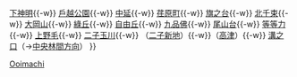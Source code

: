 {{鐵道路線
|模板名稱 = 大井町線
|名稱 = [[File:TokyuLogotype.svg|20px|東急電鐵|link=東急電鐵]] <small>[[東急電鐵]]</small> [[大井町線]] [[File:Tokyu OM line symbol.svg|18px|OM]]
|代表色 = #f18c43
|車站列表 = [[大井町站|大井町]]{{-w}} [[下神明站|下神明]]{{-w}} [[戶越公園站|戶越公園]]{{-w}} [[中延站|中延]]{{-w}} [[荏原町站|荏原町]]{{-w}} [[旗之台站|旗之台]]{{-w}} [[北千束站|北千束]]{{-w}} [[大岡山站|大岡山]]{{-w}} [[綠丘站 (東京都)|綠丘]]{{-w}} [[自由丘站 (东京都)|自由丘]]{{-w}} [[九品佛站|九品佛]]{{-w}} [[尾山台站|尾山台]]{{-w}} [[等等力站|等等力]]{{-w}} [[上野毛站|上野毛]]{{-w}} [[二子玉川站|二子玉川]]{{-w}} （[[二子新地站|二子新地]]）{{-w}}（[[高津站 (神奈川縣)|高津]]）{{-w}} [[溝之口站|溝之口]]（→[[Template:田園都市線|中央林間方向]]）
}}<noinclude>
[[Category:東急電鐵路線模板|Ooimachi]]
</noinclude>